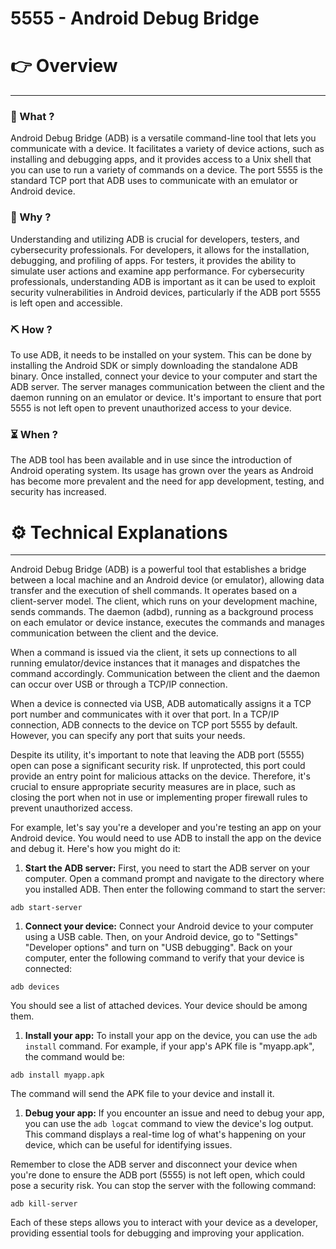 # 5555 - Android Debug Bridge


# 👉 Overview

---

### 👀 What ?

Android Debug Bridge (ADB) is a versatile command-line tool that lets you communicate with a device. It facilitates a variety of device actions, such as installing and debugging apps, and it provides access to a Unix shell that you can use to run a variety of commands on a device. The port 5555 is the standard TCP port that ADB uses to communicate with an emulator or Android device.


### 🧐 Why ?

Understanding and utilizing ADB is crucial for developers, testers, and cybersecurity professionals. For developers, it allows for the installation, debugging, and profiling of apps. For testers, it provides the ability to simulate user actions and examine app performance. For cybersecurity professionals, understanding ADB is important as it can be used to exploit security vulnerabilities in Android devices, particularly if the ADB port 5555 is left open and accessible.


### ⛏️ How ?

To use ADB, it needs to be installed on your system. This can be done by installing the Android SDK or simply downloading the standalone ADB binary. Once installed, connect your device to your computer and start the ADB server. The server manages communication between the client and the daemon running on an emulator or device. It's important to ensure that port 5555 is not left open to prevent unauthorized access to your device.


### ⏳ When ?

The ADB tool has been available and in use since the introduction of Android operating system. Its usage has grown over the years as Android has become more prevalent and the need for app development, testing, and security has increased.


# ⚙️ Technical Explanations

---

Android Debug Bridge (ADB) is a powerful tool that establishes a bridge between a local machine and an Android device (or emulator), allowing data transfer and the execution of shell commands. It operates based on a client-server model. The client, which runs on your development machine, sends commands. The daemon (adbd), running as a background process on each emulator or device instance, executes the commands and manages communication between the client and the device.

When a command is issued via the client, it sets up connections to all running emulator/device instances that it manages and dispatches the command accordingly. Communication between the client and the daemon can occur over USB or through a TCP/IP connection.

When a device is connected via USB, ADB automatically assigns it a TCP port number and communicates with it over that port. In a TCP/IP connection, ADB connects to the device on TCP port 5555 by default. However, you can specify any port that suits your needs.

Despite its utility, it's important to note that leaving the ADB port (5555) open can pose a significant security risk. If unprotected, this port could provide an entry point for malicious attacks on the device. Therefore, it's crucial to ensure appropriate security measures are in place, such as closing the port when not in use or implementing proper firewall rules to prevent unauthorized access.

For example, let's say you're a developer and you're testing an app on your Android device. You would need to use ADB to install the app on the device and debug it. Here's how you might do it:

1. **Start the ADB server:** First, you need to start the ADB server on your computer. Open a command prompt and navigate to the directory where you installed ADB. Then enter the following command to start the server:

```
adb start-server

```

1. **Connect your device:** Connect your Android device to your computer using a USB cable. Then, on your Android device, go to "Settings" "Developer options" and turn on "USB debugging". Back on your computer, enter the following command to verify that your device is connected:

```
adb devices

```

You should see a list of attached devices. Your device should be among them.

1. **Install your app:** To install your app on the device, you can use the `adb install` command. For example, if your app's APK file is "myapp.apk", the command would be:

```
adb install myapp.apk

```

The command will send the APK file to your device and install it.

1. **Debug your app:** If you encounter an issue and need to debug your app, you can use the `adb logcat` command to view the device's log output. This command displays a real-time log of what's happening on your device, which can be useful for identifying issues.

Remember to close the ADB server and disconnect your device when you're done to ensure the ADB port (5555) is not left open, which could pose a security risk. You can stop the server with the following command:

```
adb kill-server

```

Each of these steps allows you to interact with your device as a developer, providing essential tools for debugging and improving your application.

